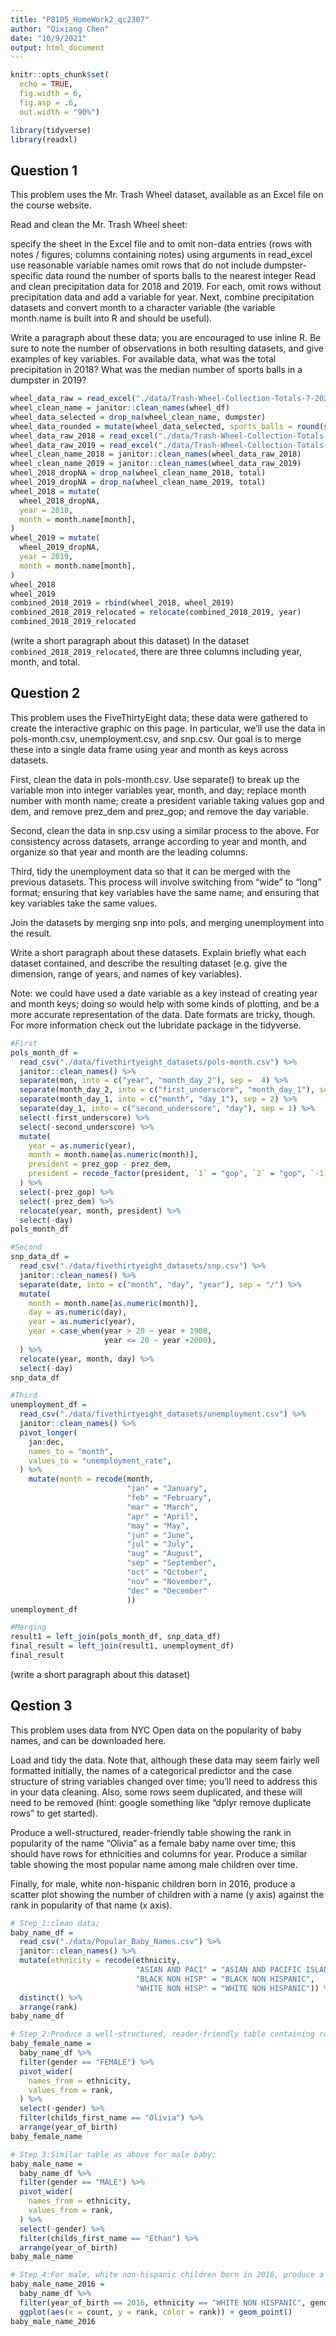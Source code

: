 ```yaml
---
title: "P8105_HomeWork2_qc2307"
author: "Qixiang Chen"
date: "10/9/2021"
output: html_document
---
```


```r
knitr::opts_chunk$set(
  echo = TRUE,
  fig.width = 6,
  fig.asp = .6,
  out.width = "90%")
```

```r
library(tidyverse)
library(readxl)
```


## Question 1
This problem uses the Mr. Trash Wheel dataset, available as an Excel file on the course website.

Read and clean the Mr. Trash Wheel sheet:

specify the sheet in the Excel file and to omit non-data entries (rows with notes / figures; columns containing notes) using arguments in read_excel
use reasonable variable names
omit rows that do not include dumpster-specific data
round the number of sports balls to the nearest integer
Read and clean precipitation data for 2018 and 2019. For each, omit rows without precipitation data and add a variable for year. Next, combine precipitation datasets and convert month to a character variable (the variable month.name is built into R and should be useful).

Write a paragraph about these data; you are encouraged to use inline R. Be sure to note the number of observations in both resulting datasets, and give examples of key variables. For available data, what was the total precipitation in 2018? What was the median number of sports balls in a dumpster in 2019?

```r
wheel_data_raw = read_excel("./data/Trash-Wheel-Collection-Totals-7-2020-2.xlsx", sheet = 1)
wheel_clean_name = janitor::clean_names(wheel_df)
wheel_data_selected = drop_na(wheel_clean_name, dumpster)
wheel_data_rounded = mutate(wheel_data_selected, sports_balls = round(sports_balls))
wheel_data_raw_2018 = read_excel("./data/Trash-Wheel-Collection-Totals-7-2020-2.xlsx", sheet = 7, range =  "A2:B14")
wheel_data_raw_2019 = read_excel("./data/Trash-Wheel-Collection-Totals-7-2020-2.xlsx", sheet = 6, range = "A2:B14")
wheel_clean_name_2018 = janitor::clean_names(wheel_data_raw_2018)
wheel_clean_name_2019 = janitor::clean_names(wheel_data_raw_2019)
wheel_2018_dropNA = drop_na(wheel_clean_name_2018, total)
wheel_2019_dropNA = drop_na(wheel_clean_name_2019, total)
wheel_2018 = mutate(
  wheel_2018_dropNA,
  year = 2018,
  month = month.name[month],
)
wheel_2019 = mutate(
  wheel_2019_dropNA,
  year = 2019,
  month = month.name[month],
)
wheel_2018
wheel_2019
combined_2018_2019 = rbind(wheel_2018, wheel_2019)
combined_2018_2019_relocated = relocate(combined_2018_2019, year)
combined_2018_2019_relocated
```

(write a short paragraph about this dataset)
In the dataset `combined_2018_2019_relocated`, there are three columns including year, month, and total.




## Question 2
This problem uses the FiveThirtyEight data; these data were gathered to create the interactive graphic on this page. In particular, we’ll use the data in pols-month.csv, unemployment.csv, and snp.csv. Our goal is to merge these into a single data frame using year and month as keys across datasets.

First, clean the data in pols-month.csv. Use separate() to break up the variable mon into integer variables year, month, and day; replace month number with month name; create a president variable taking values gop and dem, and remove prez_dem and prez_gop; and remove the day variable.

Second, clean the data in snp.csv using a similar process to the above. For consistency across datasets, arrange according to year and month, and organize so that year and month are the leading columns.

Third, tidy the unemployment data so that it can be merged with the previous datasets. This process will involve switching from “wide” to “long” format; ensuring that key variables have the same name; and ensuring that key variables take the same values.

Join the datasets by merging snp into pols, and merging unemployment into the result.

Write a short paragraph about these datasets. Explain briefly what each dataset contained, and describe the resulting dataset (e.g. give the dimension, range of years, and names of key variables).

Note: we could have used a date variable as a key instead of creating year and month keys; doing so would help with some kinds of plotting, and be a more accurate representation of the data. Date formats are tricky, though. For more information check out the lubridate package in the tidyverse.

```r
#First
pols_month_df =
  read_csv("./data/fivethirtyeight_datasets/pols-month.csv") %>%
  janitor::clean_names() %>%
  separate(mon, into = c("year", "month_day_2"), sep =  4) %>%
  separate(month_day_2, into = c("first_underscore", "month_day_1"), sep = 1) %>%
  separate(month_day_1, into = c("month", "day_1"), sep = 2) %>%
  separate(day_1, into = c("second_underscore", "day"), sep = 1) %>%
  select(-first_underscore) %>%
  select(-second_underscore) %>%
  mutate(
    year = as.numeric(year),
    month = month.name[as.numeric(month)],
    president = prez_gop - prez_dem,
    president = recode_factor(president, `1` = "gop", `2` = "gop", `-1` = "dem"),
  ) %>%
  select(-prez_gop) %>%
  select(-prez_dem) %>%
  relocate(year, month, president) %>%
  select(-day)
pols_month_df
```

```r
#Second
snp_data_df = 
  read_csv("./data/fivethirtyeight_datasets/snp.csv") %>%
  janitor::clean_names() %>%
  separate(date, into = c("month", "day", "year"), sep = "/") %>%
  mutate(
    month = month.name[as.numeric(month)],
    day = as.numeric(day),
    year = as.numeric(year),
    year = case_when(year > 20 ~ year + 1900,
                     year <= 20 ~ year +2000),
  ) %>%
  relocate(year, month, day) %>%
  select(-day)
snp_data_df  
```

```r
#Third
unemployment_df = 
  read_csv("./data/fivethirtyeight_datasets/unemployment.csv") %>%
  janitor::clean_names() %>%
  pivot_longer(
    jan:dec,
    names_to = "month",
    values_to = "unemployment_rate",
  ) %>%
    mutate(month = recode(month, 
                          "jan" = "January",
                          "feb" = "February",
                          "mar" = "March",
                          "apr" = "April",
                          "may" = "May",
                          "jun" = "June",
                          "jul" = "July",
                          "aug" = "August",
                          "sep" = "September",
                          "oct" = "October",
                          "nov" = "November",
                          "dec" = "December"
                          ))
unemployment_df  
```

```r
#Merging
result1 = left_join(pols_month_df, snp_data_df)
final_result = left_join(result1, unemployment_df)
final_result
```

(write a short paragraph about this dataset)




## Qestion 3
This problem uses data from NYC Open data on the popularity of baby names, and can be downloaded here.

Load and tidy the data. Note that, although these data may seem fairly well formatted initially, the names of a categorical predictor and the case structure of string variables changed over time; you’ll need to address this in your data cleaning. Also, some rows seem duplicated, and these will need to be removed (hint: google something like “dplyr remove duplicate rows” to get started).

Produce a well-structured, reader-friendly table showing the rank in popularity of the name “Olivia” as a female baby name over time; this should have rows for ethnicities and columns for year. Produce a similar table showing the most popular name among male children over time.

Finally, for male, white non-hispanic children born in 2016, produce a scatter plot showing the number of children with a name (y axis) against the rank in popularity of that name (x axis).

```r
# Step_1:clean data;
baby_name_df = 
  read_csv("./data/Popular_Baby_Names.csv") %>%
  janitor::clean_names() %>%
  mutate(ethnicity = recode(ethnicity,
                            "ASIAN AND PACI" = "ASIAN AND PACIFIC ISLANDER",
                            "BLACK NON HISP" = "BLACK NON HISPANIC",
                            "WHITE NON HISP" = "WHITE NON HISPANIC")) %>%
  distinct() %>%
  arrange(rank)
baby_name_df
```

```r
# Step_2:Produce a well-structured, reader-friendly table containing rows for ethnicities and columns for year, and showing the rank in popularity of the name “Olivia” as a female baby name over time;
baby_female_name = 
  baby_name_df %>%
  filter(gender == "FEMALE") %>%
  pivot_wider(
    names_from = ethnicity,
    values_from = rank,
  ) %>%
  select(-gender) %>%
  filter(childs_first_name == "Olivia") %>%
  arrange(year_of_birth)
baby_female_name
```

```r
# Step_3:Similar table as above for male baby;
baby_male_name = 
  baby_name_df %>%
  filter(gender == "MALE") %>%
  pivot_wider(
    names_from = ethnicity,
    values_from = rank,
  ) %>%
  select(-gender) %>%
  filter(childs_first_name == "Ethan") %>%
  arrange(year_of_birth)
baby_male_name
```

```r
# Step_4:For male, white non-hispanic children born in 2016, produce a scatter plot showing the number of children with a name (y axis) against the rank in popularity of that name (x axis);
baby_male_name_2016 = 
  baby_name_df %>%
  filter(year_of_birth == 2016, ethnicity == "WHITE NON HISPANIC", gender == "MALE") %>%
  ggplot(aes(x = count, y = rank, color = rank)) + geom_point()
baby_male_name_2016
```

